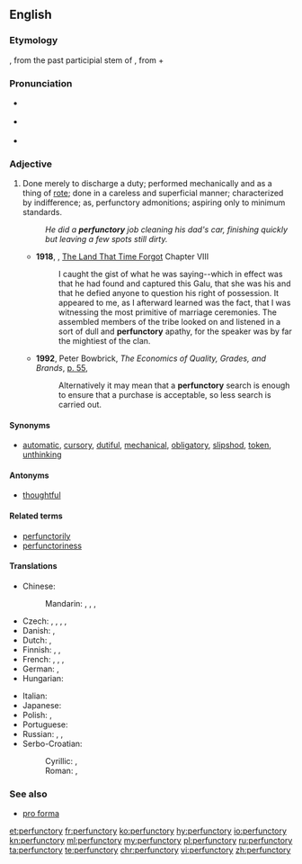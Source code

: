 ==English==
{{was wotd|2009|February|21}}

===Etymology===

{{etyl|LL.|en}} {{term|perfunctorius}}, from the past participial stem of {{term||[[perfungor]], perfunct-|perform, carry through}}, from {{term|per-}} + {{term|fungor}}

===Pronunciation===
* {{a|UK}} {{IPA|/pəˈfʌŋk.tɹɪ/}}
* {{a|US}} {{IPA|/pɚˈfʌŋ.tɚ.i/}}
* {{audio|en-us-perfunctory.ogg|Audio (US)|lang=en}}

===Adjective===
{{en-adj}}

# Done merely to discharge a duty; performed mechanically and as a thing of [[rote]]; done in a careless and superficial manner; characterized by indifference; as, perfunctory admonitions; aspiring only to minimum standards.
#: ''He did a '''perfunctory''' job cleaning his dad's car, finishing quickly but leaving a few spots still dirty.''
#* '''1918''', {{w|Edgar Rice Burroughs}}, [[w:The Land That Time Forgot (novel)|The Land That Time Forgot]] Chapter VIII
#*: I caught the gist of what he was saying--which in effect was that he had found and captured this Galu, that she was his and that he defied anyone to question his right of possession. It appeared to me, as I afterward learned was the fact, that I was witnessing the most primitive of marriage ceremonies. The assembled members of the tribe looked on and listened in a sort of dull and '''perfunctory''' apathy, for the speaker was by far the mightiest of the clan.
#* '''1992''', Peter Bowbrick, ''The Economics of Quality, Grades, and Brands'', [http://books.google.ca/books?id=zygOAAAAQAAJ&pg=PA55&dq=%22perfunctory%22 p. 55],
#*: Alternatively it may mean that a '''perfunctory''' search is enough to ensure that a purchase is acceptable, so less search is carried out.

====Synonyms====
* {{sense|performed out of routine}} [[automatic]], [[cursory]], [[dutiful]], [[mechanical]], [[obligatory]], [[slipshod]], [[token]], [[unthinking]]

====Antonyms====
* [[thoughtful]]

====Related terms====
* [[perfunctorily]]
* [[perfunctoriness]]

====Translations====
{{trans-top|performed out of routine, with little care}}
* Chinese:
*: Mandarin: {{t+|cmn|敷衍|tr=fūyǎn|sc=Hani}}, {{t+|cmn|含糊|tr=hánhu|sc=Hani}}, {{t|cmn|不痛不癢|sc=Hans}}, {{t|cmn|不痛不痒|tr=bùtòngbùyǎng|sc=Hans}}
* Czech: {{t|cs|formální}},  {{t|cs|ledabylý}},  {{t|cs|povrchní}},  {{t|cs|letmý}},  {{t|cs|zběžný}}
* Danish: {{t|da|skødesløs}}, {{t|da|overfladisk}}
* Dutch: {{t|nl|plichtmatig|alt=(louter) plichtmatig}}, {{t|nl|machinaal}}
* Finnish: {{t|fi|rutiininomainen}}, {{t|fi|pintapuolinen}}, {{t|fi|puolihuolimaton}}
* French: {{t+|fr|sommaire}}, {{t+|fr|superficiel}}, {{t+|fr|négligeant}}, {{t+|fr|pour la forme}}
* German: {{t+|de|flüchtig}}, {{t|de|maschinell}}
* Hungarian: {{t+|hu|felületes}}
{{trans-mid}}
* Italian: {{t+|it|superficiale|m}}
* Japanese: {{t|ja|御座成|tr=おざなりの, ozanari no|alt=御座成の|sc=Jpan}}
* Polish: {{t|pl|pobieżny|m}}, {{t|pl|powierzchowny|m}}
* Portuguese: {{t+|pt|perfunctório}}
* Russian: {{t+|ru|небрежный|tr=nebréžnyj}}, {{t+|ru|поверхностный|tr=povérxnostnyj}}, {{t+|ru|машинальный|tr=mašinálʹnyj}}
* Serbo-Croatian:
*: Cyrillic: {{t|sh|махиналан}}, {{t|sh|макиналан}}
*: Roman: {{t+|sh|mahinalan}}, {{t+|sh|makinalan}}
{{trans-bottom}}

===See also===
* [[pro forma]]

[[et:perfunctory]]
[[fr:perfunctory]]
[[ko:perfunctory]]
[[hy:perfunctory]]
[[io:perfunctory]]
[[kn:perfunctory]]
[[ml:perfunctory]]
[[my:perfunctory]]
[[pl:perfunctory]]
[[ru:perfunctory]]
[[ta:perfunctory]]
[[te:perfunctory]]
[[chr:perfunctory]]
[[vi:perfunctory]]
[[zh:perfunctory]]
